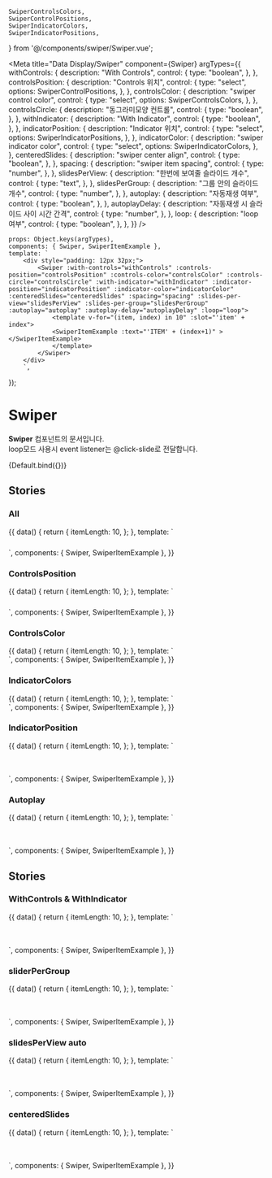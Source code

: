     SwiperControlsColors,
    SwiperControlPositions,
    SwiperIndicatorColors,
    SwiperIndicatorPositions,
} from '@/components/swiper/Swiper.vue';

<Meta
    title="Data Display/Swiper"
    component={Swiper}
    argTypes={{
        withControls: {
            description: "With Controls",
            control: {
                type: "boolean",
            },
        },
        controlsPosition: {
            description: "Controls 위치",
            control: {
                type: "select",
                options: SwiperControlPositions,
            },
        },
        controlsColor: {
            description: "swiper control color",
            control: {
                type: "select",
                options: SwiperControlsColors,
            },
        },
        controlsCircle: {
            description: "동그라미모양 컨트롤",
            control: {
                type: "boolean",
            },
        },
        withIndicator: {
            description: "With Indicator",
            control: {
                type: "boolean",
            },
        },
        indicatorPosition: {
            description: "Indicator 위치",
            control: {
                type: "select",
                options: SwiperIndicatorPositions,
            },
        },
        indicatorColor: {
            description: "swiper indicator color",
            control: {
                type: "select",
                options: SwiperIndicatorColors,
            },
        },
        centeredSlides: {
            description: "swiper center align",
            control: {
                type: "boolean",
            },
        },
        spacing: {
            description: "swiper item spacing",
            control: {
                type: "number",
            },
        },
        slidesPerView: {
            description: "한번에 보여줄 슬라이드 개수",
            control: {
                type: "text",
            },
        },
        slidesPerGroup: {
            description: "그룹 안의 슬라이드 개수",
            control: {
                type: "number",
            },
        },
        autoplay: {
            description: "자동재생 여부",
            control: {
                type: "boolean",
            },
        },
        autoplayDelay: {
            description: "자동재생 시 슬라이드 사이 시간 간격",
            control: {
                type: "number",
            },
        },
        loop: {
            description: "loop 여부",
            control: {
                type: "boolean",
            },
        },
    }}
/>

    props: Object.keys(argTypes),
    components: { Swiper, SwiperItemExample },
    template: `
        <div style="padding: 12px 32px;">
            <Swiper :with-controls="withControls" :controls-position="controlsPosition" :controls-color="controlsColor" :controls-circle="controlsCircle" :with-indicator="withIndicator" :indicator-position="indicatorPosition" :indicator-color="indicatorColor" :centeredSlides="centeredSlides" :spacing="spacing" :slides-per-view="slidesPerView" :slides-per-group="slidesPerGroup" :autoplay="autoplay" :autoplay-delay="autoplayDelay" :loop="loop">
                <template v-for="(item, index) in 10" :slot="'item' + index">
                <SwiperItemExample :text="'ITEM' + (index+1)" ></SwiperItemExample>
                </template>
            </Swiper>
        </div>
        `,
});

# Swiper

**Swiper** 컴포넌트의 문서입니다.<br/>
loop모드 사용시 event listener는 @click-slide로 전달합니다.

<Story name="Default" height="100px">
    {Default.bind({})}
</Story>

<ArgsTable story="Default" />

## Stories

### All

<Canvas>
    <Story name="All" height="100px">
        {{
            data() {
                return {
                    itemLength: 10,
                };
            },
            template: `
                <div style="padding: 12px 24px;">
                    <Swiper controls-color="light" controls-position="inside" with-controls :loop="false" style="margin-bottom: 100px;">
                        <template v-for="(item, index) in itemLength" :slot="'item' + index">
                            <SwiperItemExample :text="'ITEM' + (index+1)"></SwiperItemExample>
                        </template>
                    </Swiper>
                    <Swiper controls-color="dark" controls-position="inside" with-controls :loop="false" style="margin-bottom: 100px;">
                        <template v-for="(item, index) in itemLength" :slot="'item' + index">
                            <SwiperItemExample :text="'ITEM' + (index+1)"></SwiperItemExample>
                        </template>
                    </Swiper>
                    <Swiper controls-color="light" controls-position="inside" with-controls controls-circle :loop="false" style="margin-bottom: 100px;">
                        <template v-for="(item, index) in itemLength" :slot="'item' + index">
                            <SwiperItemExample :text="'ITEM' + (index+1)"></SwiperItemExample>
                        </template>
                    </Swiper>
                    <Swiper controls-color="dark" controls-position="inside" with-controls controls-circle :loop="false" style="margin-bottom: 100px;">
                        <template v-for="(item, index) in itemLength" :slot="'item' + index">
                            <SwiperItemExample :text="'ITEM' + (index+1)"></SwiperItemExample>
                        </template>
                    </Swiper>
                    <Swiper controls-color="dark" controls-position="top" with-controls :loop="false" style="margin-bottom: 100px;">
                        <template v-for="(item, index) in itemLength" :slot="'item' + index">
                            <SwiperItemExample :text="'ITEM' + (index+1)"></SwiperItemExample>
                        </template>
                    </Swiper>
                </div>
            `,
            components: { Swiper, SwiperItemExample },
        }}
    </Story>
</Canvas>

### ControlsPosition

<Canvas>
    <Story name="ControlsPosition" height="100px">
        {{
            data() {
                return {
                    itemLength: 10,
                };
            },
            template: `
                <div style="padding: 12px 32px">
                    <Swiper controls-color="dark" controls-position="inside" with-controls style="margin-bottom: 100px;">
                        <template v-for="(item, index) in itemLength" :slot="'item' + index">
                            <SwiperItemExample :text="'ITEM' + (index+1)"></SwiperItemExample>
                        </template>
                    </Swiper>
                   <Swiper controls-color="dark" controls-position="outside" with-controls style="margin-bottom: 100px;">
                        <template v-for="(item, index) in itemLength" :slot="'item' + index">
                            <SwiperItemExample :text="'ITEM' + (index+1)"></SwiperItemExample>
                        </template>
                    </Swiper>
                    <Swiper controls-color="dark" controls-position="top" with-controls>
                        <template v-for="(item, index) in itemLength" :slot="'item' + index">
                            <SwiperItemExample :text="'ITEM' + (index+1)"></SwiperItemExample>
                        </template>
                    </Swiper>
                </div>`,
            components: { Swiper, SwiperItemExample },
        }}
    </Story>
</Canvas>

### ControlsColor

<Canvas>
    <Story name="ControlsColor" height="100px">
        {{
            data() {
                return {
                    itemLength: 10,
                };
            },
            template: `
                <div>
                    <Swiper controls-color="light" with-controls style="margin-bottom: 100px;">
                        <template v-for="(item, index) in itemLength" :slot="'item' + index">
                            <SwiperItemExample :text="'ITEM' + (index+1)"></SwiperItemExample>
                        </template>
                    </Swiper>
                   <Swiper controls-color="dark" with-controls>
                        <template v-for="(item, index) in itemLength" :slot="'item' + index">
                            <SwiperItemExample :text="'ITEM' + (index+1)"></SwiperItemExample>
                        </template>
                    </Swiper>
                </div>`,
            components: { Swiper, SwiperItemExample },
        }}
    </Story>
</Canvas>

### IndicatorColors

<Canvas>
    <Story name="IndicatorColors" height="100px">
        {{
            data() {
                return {
                    itemLength: 10,
                };
            },
            template: `
                <div>
                    <Swiper indicator-color="light" with-indicator style="margin-bottom: 100px;">
                        <template v-for="(item, index) in itemLength" :slot="'item' + index">
                            <SwiperItemExample :text="'ITEM' + (index+1)"></SwiperItemExample>
                        </template>
                    </Swiper>
                   <Swiper indicator-color="dark" with-indicator style="margin-bottom: 100px;">
                        <template v-for="(item, index) in itemLength" :slot="'item' + index">
                            <SwiperItemExample :text="'ITEM' + (index+1)"></SwiperItemExample>
                        </template>
                    </Swiper>
                    <Swiper indicator-color="gray" with-indicator>
                      <template v-for="(item, index) in itemLength" :slot="'item' + index">
                        <SwiperItemExample :text="'ITEM' + (index+1)"></SwiperItemExample>
                      </template>
                    </Swiper>
                </div>`,
            components: { Swiper, SwiperItemExample },
        }}
    </Story>
</Canvas>

### IndicatorPosition

<Canvas>
    <Story name="IndicatorPosition">
        {{
            data() {
                return {
                    itemLength: 10,
                };
            },
            template: `
                <div style="padding: 24px 32px;">
                    <Swiper indicator-color="dark" indicator-position="inside" with-indicator style="margin-bottom: 100px;">
                        <template v-for="(item, index) in itemLength" :slot="'item' + index">
                            <SwiperItemExample :text="'ITEM' + (index+1)"></SwiperItemExample>
                        </template>
                    </Swiper>
                   <Swiper indicator-color="dark" indicator-position="outside" with-indicator>
                       <template v-for="(item, index) in itemLength" :slot="'item' + index">
                           <SwiperItemExample :text="'ITEM' + (index+1)"></SwiperItemExample>
                       </template>
                   </Swiper>
                </div>`,
            components: { Swiper, SwiperItemExample },
        }}
    </Story>
</Canvas>

### Autoplay

<Canvas>
    <Story name="Autoplay">
        {{
            data() {
                return {
                    itemLength: 10,
                };
            },
            template: `
                <div style="padding: 24px 32px;">
                    <Swiper controls-color="light" controls-position="inside" with-controls indicator-color="light" indicator-position="inside" with-indicator autoplay :slides-per-view="3" :slides-per-group="3" style="margin-bottom: 100px;">
                        <template v-for="(item, index) in itemLength" :slot="'item' + index">
                           <SwiperItemExample :text="'ITEM' + (index+1)"></SwiperItemExample>
                        </template>
                    </Swiper>
                   <Swiper controls-color="dark" controls-position="outside" with-controls indicator-color="dark" indicator-position="outside" with-indicator autoplay>
                       <template v-for="(item, index) in itemLength" :slot="'item' + index">
                          <SwiperItemExample :text="'ITEM' + (index+1)"></SwiperItemExample>
                       </template>
                   </Swiper>
                </div>`,
            components: { Swiper, SwiperItemExample },
        }}
    </Story>
</Canvas>

## Stories

### WithControls & WithIndicator

<Canvas>
    <Story name="WithControls & WithIndicator">
        {{
            data() {
                return {
                    itemLength: 10,
                };
            },
            template: `
                <div style="padding: 24px 32px;">
                    <Swiper controls-color="light" controls-position="inside" with-controls indicator-color="light" indicator-position="inside" with-indicator style="margin-bottom: 100px;">
                        <template v-for="(item, index) in itemLength" :slot="'item' + index">
                           <SwiperItemExample :text="'ITEM' + (index+1)"></SwiperItemExample>
                        </template>
                    </Swiper>
                   <Swiper controls-color="dark" controls-position="outside" with-controls indicator-color="dark" indicator-position="outside" with-indicator >
                       <template v-for="(item, index) in itemLength" :slot="'item' + index">
                          <SwiperItemExample :text="'ITEM' + (index+1)"></SwiperItemExample>
                       </template>
                   </Swiper>
                </div>`,
            components: { Swiper, SwiperItemExample },
        }}
    </Story>
</Canvas>

### sliderPerGroup

<Canvas>
    <Story name="sliderPerGroup">
        {{
            data() {
                return {
                    itemLength: 10,
                };
            },
            template: `
                <div style="padding: 24px 32px;">
                    <Swiper controls-color="dark" controls-position="inside" with-controls indicator-color="dark" indicator-position="inside" with-indicator :slides-per-view="3" :slides-per-group="3" autoplay style="margin-bottom: 100px;">
                        <template v-for="(item, index) in itemLength" :slot="'item' + index">
                           <SwiperItemExample :text="'ITEM' + (index+1)"></SwiperItemExample>
                        </template>
                    </Swiper>
                </div>`,
            components: { Swiper, SwiperItemExample },
        }}
    </Story>
</Canvas>

### slidesPerView auto

<Canvas>
    <Story name="slidesPerViewAuto">
        {{
            data() {
                return {
                    itemLength: 10,
                };
            },
            template: `
                <div style="padding: 24px 32px;">
                    <Swiper slides-per-view="auto" autoplay style="margin-bottom: 100px;">
                        <template v-for="(item, index) in itemLength" :slot="'item' + index">
                           <SwiperItemExample :text="'ITEM' + (index+1)"></SwiperItemExample>
                        </template>
                    </Swiper>
                </div>`,
            components: { Swiper, SwiperItemExample },
        }}
    </Story>
</Canvas>

### centeredSlides

<Canvas>
    <Story name="centeredSlides">
        {{
            data() {
                return {
                    itemLength: 10,
                };
            },
            template: `
                <div style="padding: 24px 32px;">
                    <Swiper slides-per-view="auto" autoplay style="margin-bottom: 100px;" :centeredSlides=true>
                        <template v-for="(item, index) in itemLength" :slot="'item' + index">
                           <SwiperItemExample :text="'ITEM' + (index+1)"></SwiperItemExample>
                        </template>
                    </Swiper>
                </div>`,
            components: { Swiper, SwiperItemExample },
        }}
    </Story>
</Canvas>
